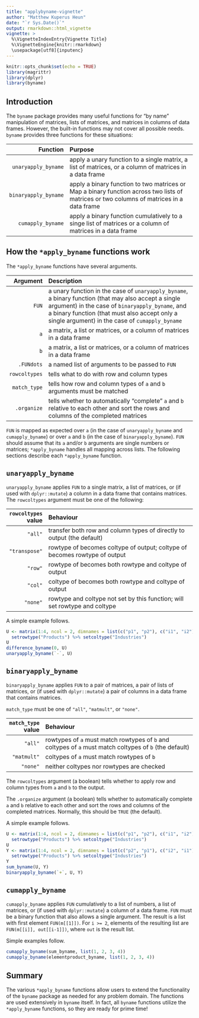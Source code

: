 ```yaml
---
title: "applybyname-vignette"
author: "Matthew Kuperus Heun"
date: "`r Sys.Date()`"
output: rmarkdown::html_vignette
vignette: >
  %\VignetteIndexEntry{Vignette Title}
  %\VignetteEngine{knitr::rmarkdown}
  \usepackage[utf8]{inputenc}
---
```


```r
knitr::opts_chunk$set(echo = TRUE)
library(magrittr)
library(dplyr)
library(byname)
```

## Introduction

The `byname` package provides many useful functions for "by name" manipulation of
matrices, lists of matrices, and matrices in columns of data frames.
However, the built-in functions may not cover all possible needs.
`byname` provides three functions for these situations:

| Function | Purpose    
|--:|:------------------------------------
| `unaryapply_byname` | apply a unary function to a single matrix, a list of matrices, or a column of matrices in a data frame  
| `binaryapply_byname` | apply a binary function to two matrices or Map a binary function across two lists of matrices or two columns of matrices in a data frame
| `cumapply_byname` | apply a binary function cumulatively to a singe list of matrices or a column of matrices in a data frame


## How the `*apply_byname` functions work

The `*apply_byname` functions have several arguments.

| Argument | Description
|--:|:------------------------------
`FUN` | a unary function in the case of `unaryapply_byname`, a binary function (that may also accept a single argument) in the case of `binaryapply_byname`, and a binary function (that must also accept only a single argument) in the case of `cumapply_byname`
`a` | a matrix, a list or matrices, or a column of matrices in a data frame
`b` | a matrix, a list or matrices, or a column of matrices in a data frame
`.FUNdots` | a named list of arguments to be passed to `FUN`
 `rowcoltypes` | tells what to do with row and column types
 `match_type` | tells how row and column types of `a` and `b` arguments must be matched
 `.organize` | tells whether to automatically "complete" `a` and `b` relative to each other and sort the rows and columns of the completed matrices

`FUN` is mapped as expected over `a` (in the case of `unaryapply_byname` and `cumapply_byname`) 
or over `a` and `b` (in the case of `binaryapply_byname`).
`FUN` should assume that its `a` and/or `b` arguments are single numbers or matrices; 
`*apply_byname` handles all mapping across lists.
The following sections describe each `*apply_byname` function.


## `unaryapply_byname`

`unaryapply_byname` applies `FUN` to a single matrix, a list of matrices, or 
(if used with `dplyr::mutate`) a column in a data frame that contains matrices.
The `rowcoltypes` argument must be one of the following:

| `rowcoltypes` value | Behaviour
|--:|:---------------------------------
`"all"` | transfer both row and column types of \code{a} directly to output (the default)
`"transpose"` | rowtype of \code{a} becomes coltype of output; coltype of \code{a} becomes rowtype of output
`"row"` | rowtype of \code{a} becomes both rowtype and coltype of output
`"col"` | coltype of \code{a} becomes both rowtype and coltype of output
`"none"` | rowtype and coltype not set by this function; \code{FUN} will set rowtype and coltype

A simple example follows.

```r
U <- matrix(1:4, ncol = 2, dimnames = list(c("p1", "p2"), c("i1", "i2"))) %>%
  setrowtype("Products") %>% setcoltype("Industries")
U
difference_byname(0, U)
unaryapply_byname(`-`, U)
```


## `binaryapply_byname`

`binaryapply_byname` applies `FUN` to a pair of matrices, a pair of lists of matrices, or 
(if used with `dplyr::mutate`) a pair of columns in a data frame that contains matrices.

`match_type` must be one of `"all"`, `"matmult"`, or `"none"`.

| `match_type` value | Behaviour
|--:|:--------------------------------------------
`"all"` | rowtypes of `a` must match rowtypes of `b` and coltypes of `a` must match coltypes of `b` (the default)
`"matmult"` | coltypes of `a` must match rowtypes of `b`
`"none"` | neither coltypes nor rowtypes are checked

The `rowcoltypes` argument (a boolean) 
tells whether to apply row and column types from `a` and `b`
to the output.

The `.organize` argument (a boolean) 
tells whether to automatically complete `a` and `b` relative to each other and
sort the rows and columns of the completed matrices.
Normally, this should be `TRUE` (the default).

A simple example follows.

```r
U <- matrix(1:4, ncol = 2, dimnames = list(c("p1", "p2"), c("i1", "i2"))) %>%
  setrowtype("Products") %>% setcoltype("Industries")
U
Y <- matrix(1:4, ncol = 2, dimnames = list(c("p2", "p1"), c("i2", "i1"))) %>%
  setrowtype("Products") %>% setcoltype("Industries")
Y
sum_byname(U, Y)
binaryapply_byname(`+`, U, Y)
```

## `cumapply_byname`

`cumapply_byname` applies `FUN` cumulatively to a list of numbers, 
a list of matrices, or (if used with `dplyr::mutate`) a column of a data frame.
`FUN` must be a binary function that also allows a single argument.
The result is a list with first element `FUN(m[[1]])`.
For `i >= 2`, elements of the resulting list are `FUN(m[[i]], out[[i-1]])`, 
where `out` is the result list.

Simple examples follow.

```r
cumapply_byname(sum_byname, list(1, 2, 3, 4))
cumapply_byname(elementproduct_byname, list(1, 2, 3, 4))
```


## Summary

The various `*apply_byname` functions allow users to extend the functionality of the `byname` 
package as needed for any problem domain.
The functions are used extensively in `byname` itself.
In fact, all `byname` functions utilize the `*apply_byname` functions,
so they are ready for prime time!